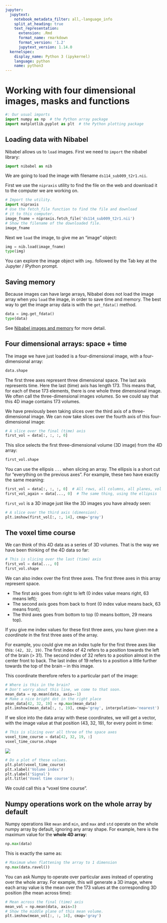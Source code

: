 ```yaml
---
jupyter:
  jupytext:
    notebook_metadata_filter: all,-language_info
    split_at_heading: true
    text_representation:
      extension: .Rmd
      format_name: rmarkdown
      format_version: '1.2'
      jupytext_version: 1.14.0
  kernelspec:
    display_name: Python 3 (ipykernel)
    language: python
    name: python3
---
```


# Working with four dimensional images, masks and functions

```python
#: Our usual imports
import numpy as np  # the Python array package
import matplotlib.pyplot as plt  # the Python plotting package
```

## Loading data with Nibabel

Nibabel allows us to `load` images. First we need to `import` the nibabel
library:

```python
import nibabel as nib
```

We are going to load the image with filename `ds114_sub009_t2r1.nii`.

First we use the `nipraxis` utility to find the file on the web and download
it to the computer we are working on.

```python
# Import the utility.
import nipraxis
# Use the fetch_file function to find the file and download
# it to this computer.
image_fname = nipraxis.fetch_file('ds114_sub009_t2r1.nii')
# Show the filename of the downloaded file.
image_fname
```

Next we `load` the image, to give me an “image” object:

```python
img = nib.load(image_fname)
type(img)
```

You can explore the image object with `img.` followed by the Tab key at the
Jupyter / IPython prompt.

## Saving memory

Because images can have large arrays, Nibabel does not load the image array
when you `load` the image, in order to save time and memory. The best way to
get the image array data is with the `get_fdata()` method.

```python
data = img.get_fdata()
type(data)
```

See [Nibabel images and
memory](https://nipy.org/nibabel/images_and_memory.html) for more detail.

## Four dimensional arrays: space + time

The image we have just loaded is a four-dimensional image, with a
four-dimensional array:

```python
data.shape
```

The first three axes represent three dimensional space. The last axis
represents time. Here the last (time) axis has length 173. This means that,
for each of these 173 elements, there is one whole three dimensional image. We
often call the three-dimensional images *volumes*. So we could say that this
4D image contains 173 volumes.

We have previously been taking slices over the third axis of a
three-dimensional image. We can now take slices over the fourth axis of this
four-dimensional image:

```python
# A slice over the final (time) axis
first_vol = data[:, :, :, 0]
```

This slice selects the first three-dimensional volume (3D image) from the 4D
array:

```python
first_vol.shape
```

You can use the ellipsis `...` when slicing an array. The ellipsis is a
short cut for “everything on the previous axes”. For example, these two have
exactly the same meaning:

```python
first_vol = data[:, :, :, 0]  # All rows, all columns, all planes, vol 0
first_vol_again = data[..., 0]  # The same thing, using the ellipsis
```

`first_vol` is a 3D image just like the 3D images you have already seen:

```python
# A slice over the third axis (dimension).
plt.imshow(first_vol[:, :, 14], cmap='gray')
```

## The voxel time course

We can think of this 4D data as a series of 3D volumes.  That is the way we
have been thinking of the 4D data so far:

```python
# This is slicing over the last (time) axis
first_vol = data[..., 0]
first_vol.shape
```

We can also index over the first three axes.  The first three axes in this
array represent space.

* The first axis goes from right to left (0 index value means right, 63 means
  left);
* The second axis goes from back to front (0 index value means back, 63 means
  front);
* The third axes goes from bottom to top (0 means bottom, 29 means top).

If you give me index values for these first three axes, you have given me a
*coordinate* in the first three axes of the array.

For example, you could give me an index tuple for the first three axes like
this: `(42, 32, 19)`.  The first index of 42 refers to a position towards
the left of the brain (> 31).  The second index of 32 refers to a position
almost in the center front to back.  The last index of 19 refers to a position
a little further towards the top of the brain – in this image.

This coordinate therefore refers to a particular part of the image:

```python
# Where is this in the brain?
# Don't worry about this line, we come to that soon.
mean_data = np.mean(data, axis=-1)
# Make a nice bright dot in the right place
mean_data[42, 32, 19] = np.max(mean_data)
plt.imshow(mean_data[:, :, 19], cmap='gray', interpolation='nearest')
```

If we slice into the data array with these coordinates, we will get a vector,
with the image value at that position (43, 32, 19), for every point in time:

```python
# This is slicing over all three of the space axes
voxel_time_course = data[42, 32, 19, :]
voxel_time_course.shape
```

![](images/volumes_and_voxel.png)

```python
# Do a plot of these values.
plt.plot(voxel_time_course)
plt.xlabel('Volume index')
plt.ylabel('Signal')
plt.title('Voxel time course');
```

We could call this a “voxel time course”.

## Numpy operations work on the whole array by default

Numpy operations like `mean` and `min`, and `max` and `std` operate on the
whole numpy array by default, ignoring any array shape. For example, here is
the maximum value for the **whole 4D array**:

```python
np.max(data)
```

This is exactly the same as:

```python
# Maximum when flattening the array to 1 dimension
np.max(data.ravel())
```

You can ask Numpy to operate over particular axes instead of operating over
the whole array. For example, this will generate a 3D image, where each array
value is the mean over the 173 values at the corresponding 3D position (the
mean across time):

```python
# Mean across the final (time) axis
mean_vol = np.mean(data, axis=3)
# Show the middle plane of this mean volume.
plt.imshow(mean_vol[:, :, 14], cmap='gray')
```

```python

```
